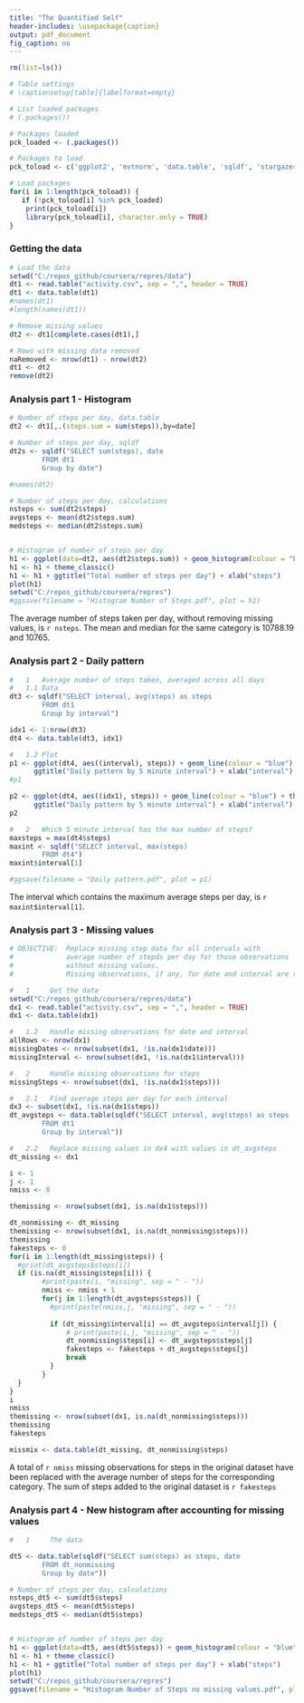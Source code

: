 ```yaml
---
title: "The Quantified Self"
header-includes: \usepackage{caption}
output: pdf_document
fig_caption: no
---
```


```r
rm(list=ls())

# Table settings
# \captionsetup[table]{labelformat=empty}

# List loaded packages
# (.packages())

# Packages loaded
pck_loaded <- (.packages())

# Packages to load
pck_toload <- c('ggplot2', 'mvtnorm', 'data.table', 'sqldf', 'stargazer', 'xtable')

# Load packages
for(i in 1:length(pck_toload)) {
   if (!pck_toload[i] %in% pck_loaded)
    print(pck_toload[i])
    library(pck_toload[i], character.only = TRUE)
}

```



### Getting the data
```r

# Load the data
setwd("C:/repos_github/coursera/repres/data")
dt1 <- read.table("activity.csv", sep = ",", header = TRUE)
dt1 <- data.table(dt1)
#names(dt1)
#length(names(dt1))

# Remove missing values
dt2 <- dt1[complete.cases(dt1),]

# Rows with missing data removed
naRemoved <- nrow(dt1) - nrow(dt2)
dt1 <- dt2
remove(dt2)
```

### Analysis part 1 - Histogram
```r

# Number of steps per day, data.table
dt2 <- dt1[,.(steps.sum = sum(steps)),by=date]

# Number of steps per day, sqldf
dt2s <- sqldf("SELECT sum(steps), date 
        FROM dt1
        Group by date")

#names(dt2)

# Number of steps per day, calculations
nsteps <- sum(dt2$steps)
avgsteps <- mean(dt2$steps.sum)
medsteps <- median(dt2$steps.sum)


# Histogram of number of steps per day
h1 <- ggplot(data=dt2, aes(dt2$steps.sum)) + geom_histogram(colour = "blue", fill = "grey")
h1 <- h1 + theme_classic()
h1 <- h1 + ggtitle("Total number of steps per day") + xlab("steps")
plot(h1)
setwd("C:/repos_github/coursera/repres")
#ggsave(filename = "Histogram Number of Steps.pdf", plot = h1)

```

The average number of steps taken per day, without removing missing values, is `r nsteps`. The mean and median for the same category is 10788.19  and 10765.


### Analysis part 2 - Daily pattern
```r

#   1   Average number of steps taken, averaged across all days
#   1.1 Data
dt3 <- sqldf("SELECT interval, avg(steps) as steps 
        FROM dt1
        Group by interval")

idx1 <- 1:nrow(dt3)
dt4 <- data.table(dt3, idx1)

#   1.2 Plot
p1 <- ggplot(dt4, aes((interval), steps)) + geom_line(colour = "blue") + theme_classic() + 
      ggtitle("Daily pattern by 5 minute interval") + xlab("interval")
#p1

p2 <- ggplot(dt4, aes((idx1), steps)) + geom_line(colour = "blue") + theme_classic() + 
      ggtitle("Daily pattern by 5 minute interval") + xlab("interval")
p2

#   2   Which 5 minute interval has the max number of steps?
maxsteps = max(dt4$steps)
maxint <- sqldf("SELECT interval, max(steps)
        FROM dt4")
maxint$interval[1]

#ggsave(filename = "Daily pattern.pdf", plot = p1)
```

The interval which contains the maximum average steps per day, is `r maxint$interval[1]`.



### Analysis part 3 - Missing values
```r

# OBJECTIVE:  Replace missing step data for all intervals with
#             average number of stepds per day for those observations
#             without missing values.
#             Missing observations, if any, for date and interval are removed.

#   1     Get the data
setwd("C:/repos_github/coursera/repres/data")
dx1 <- read.table("activity.csv", sep = ",", header = TRUE)
dx1 <- data.table(dx1)

#   1.2   Handle missing observations for date and interval
allRows <- nrow(dx1)
missingDates <- nrow(subset(dx1, !is.na(dx1$date)))
missingInterval <- nrow(subset(dx1, !is.na(dx1$interval)))

#   2     Handle missing observations for steps
missingSteps <- nrow(subset(dx1, !is.na(dx1$steps)))

#   2.1   Find average steps per day for each interval
dx3 <- subset(dx1, !is.na(dx1$steps))
dt_avgsteps <- data.table(sqldf("SELECT interval, avg(steps) as steps 
        FROM dt1
        Group by interval"))

#   2.2   Replace missing values in dx4 with values in dt_avgsteps
dt_missing <- dx1

i <- 1
j <- 1
nmiss <- 0

themissing <- nrow(subset(dx1, is.na(dx1$steps)))

dt_nonmissing <- dt_missing
themissing <- nrow(subset(dx1, is.na(dt_nonmissing$steps)))
themissing
fakesteps <- 0
for(i in 1:length(dt_missing$steps)) {
  #print(dt_avgsteps$steps[i])
  if (is.na(dt_missing$steps[i])) {
        #print(paste(i, "missing", sep = " - "))
        nmiss <- nmiss + 1
        for(j in 1:length(dt_avgsteps$steps)) {
          #print(paste(nmiss,j, "missing", sep = " - "))
          
          if (dt_missing$interval[i] == dt_avgsteps$interval[j]) {
              # print(paste(i,j, "missing", sep = " - "))
              dt_nonmissing$steps[i] <- dt_avgsteps$steps[j]
              fakesteps <- fakesteps + dt_avgsteps$steps[j]
              break
          }
        }
  }
}
i
nmiss
themissing <- nrow(subset(dx1, is.na(dt_nonmissing$steps)))
themissing
fakesteps

missmix <- data.table(dt_missing, dt_nonmissing$steps)
```

A total of `r nmiss` missing observations for steps in the original dataset have been replaced with the average number of steps for the corresponding category. The sum of steps added to the original dataset is `r fakesteps`


### Analysis part 4 - New histogram after accounting for missing values
```r

#   1     The data

dt5 <- data.table(sqldf("SELECT sum(steps) as steps, date 
        FROM dt_nonmissing
        Group by date"))

# Number of steps per day, calculations
nsteps_dt5 <- sum(dt5$steps)
avgsteps_dt5 <- mean(dt5$steps)
medsteps_dt5 <- median(dt5$steps)


# Histogram of number of steps per day
h1 <- ggplot(data=dt5, aes(dt5$steps)) + geom_histogram(colour = "blue", fill = "grey")
h1 <- h1 + theme_classic()
h1 <- h1 + ggtitle("Total number of steps per day") + xlab("steps")
plot(h1)
setwd("C:/repos_github/coursera/repres")
ggsave(filename = "Histogram Number of Steps no missing values.pdf", plot = h1)


```